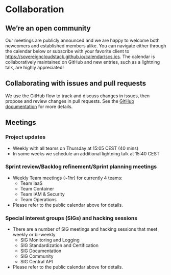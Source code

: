 
# Collaboration

## We’re an open community

Our meetings are publicly announced and we are happy to welcome both newcomers and established members alike. You can navigate either through the calendar below or subscribe with your favorite client to https://sovereigncloudstack.github.io/calendar/scs.ics. The calendar is collaboratively maintained on GitHub and new entries, such as a lightning talk, are highly appreciated!

<CommunityCalendar />

## Collaborating with issues and pull requests

We use the GitHub flow to track and discuss changes in issues, then propose and
review changes in pull requests. See the
[GitHub documentation](https://docs.github.com/en/free-pro-team@latest/github/collaborating-with-issues-and-pull-requests)
for more details.

## Meetings

### Project updates

- Weekly with all teams on Thursday at 15:05 CEST (40 mins)
- In some weeks we schedule an additional lightning talk at 15:40 CEST

### Sprint review/Backlog refinement/Sprint planning meetings

- Weekly Team meetings (~1hr) for currently 4 teams:
  - Team IaaS
  - Team Container
  - Team IAM & Security
  - Team Operations
- Please refer to the public calendar above for details.

### Special interest groups (SIGs) and hacking sessions

- There are a number of SIG meetings and hacking sessions that meet weekly or bi-weekly
  - SIG Monitoring and Logging
  - SIG Standardization and Certification
  - SIG Documentation
  - SIG Community
  - SIG Central API
- Please refer to the public calendar above for details.
